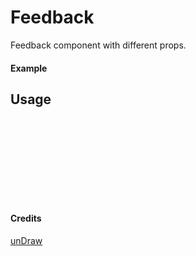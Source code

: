 
<Meta of={Feedback} title="unDraw/Feedback" />

# Feedback

Feedback component with different props.

#### Example

<Canvas of={Feedback.Primary} />

## Usage

```ts
import { Feedback } from "yadl-ui";

const Example = () => {
  return (
      <Feedback />
  );
};

export default Example;
```

#### Credits
[unDraw](https://undraw.co/illustrations)
